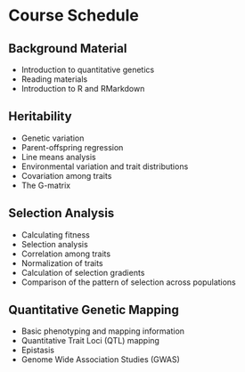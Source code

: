 # Course Schedule

## Background Material

  - Introduction to quantitative genetics
  - Reading materials
  - Introduction to R and RMarkdown

## Heritability 

  - Genetic variation
  - Parent-offspring regression
  - Line means analysis
  - Environmental variation and trait distributions
  - Covariation among traits
  - The G-matrix

## Selection Analysis

  - Calculating fitness
  - Selection analysis
  - Correlation among traits
  - Normalization of traits
  - Calculation of selection gradients
  - Comparison of the pattern of selection across populations

## Quantitative Genetic Mapping

  - Basic phenotyping and mapping information
  - Quantitative Trait Loci (QTL) mapping
  - Epistasis
  - Genome Wide Association Studies (GWAS)


